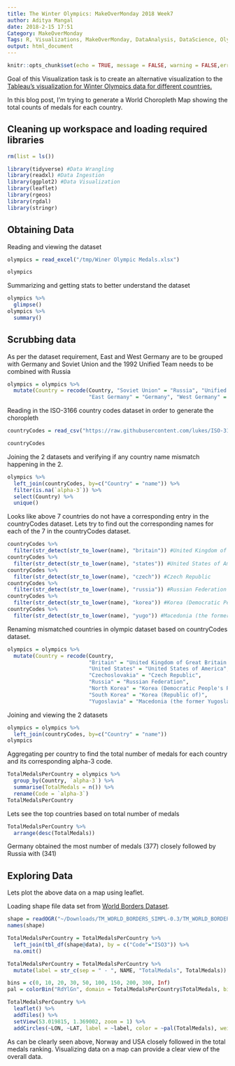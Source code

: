 ```yaml
---
title: The Winter Olympics: MakeOverMonday 2018 Week7
author: Aditya Mangal
date: 2018-2-15 17:51
Category: MakeOverMonday
Tags: R, Visualizations, MakeOverMonday, DataAnalysis, DataScience, Olympics
output: html_document
---
```


```r
knitr::opts_chunk$set(echo = TRUE, message = FALSE, warning = FALSE,error = FALSE)
```
Goal of this Visualization task is to create an alternative visualization to the <a href="https://public.tableau.com/views/TheWinterOlympics/TheWinterOlympics?:embed=y&:showVizHome=no" target="_blank">Tableau's visualization for Winter Olympics data for different countries.</a>

In this blog post, I'm trying to generate a World Choropleth Map showing the total counts of medals for each country.

## Cleaning up workspace and loading required libraries

```r
rm(list = ls())
```

```r
library(tidyverse) #Data Wrangling
library(readxl) #Data Ingestion
library(ggplot2) #Data Visualization
library(leaflet)
library(rgeos)
library(rgdal)
library(stringr)
```
## Obtaining Data

Reading and viewing the dataset
```r
olympics = read_excel("/tmp/Winer Olympic Medals.xlsx")
```
```r
olympics
```

Summarizing and getting stats to better understand the dataset

```r
olympics %>% 
  glimpse()
olympics %>% 
  summary()
```

## Scrubbing data

As per the dataset requirement, East and West Germany are to be grouped with Germany and Soviet Union and the 1992 Unified Team needs to be combined with Russia

```r
olympics = olympics %>% 
  mutate(Country = recode(Country, "Soviet Union" = "Russia", "Unified Team" = "Russia",
                          "East Germany" = "Germany", "West Germany" = "Germany"))
```

Reading in the ISO-3166 country codes dataset in order to generate the choropleth

```r
countryCodes = read_csv("https://raw.githubusercontent.com/lukes/ISO-3166-Countries-with-Regional-Codes/master/all/all.csv")
```
```r
countryCodes
```

Joining the 2 datasets and verifying if any country name mismatch happening in the 2.

```r
olympics %>% 
  left_join(countryCodes, by=c("Country" = "name")) %>% 
  filter(is.na(`alpha-3`)) %>% 
  select(Country) %>% 
  unique()
```

Looks like above 7 countries do not have a corresponding entry in the countryCodes dataset.
Lets try to find out the corresponding names for each of the 7 in the countryCodes dataset.

```r
countryCodes %>% 
  filter(str_detect(str_to_lower(name), "britain")) #United Kingdom of Great Britain and Northern Ireland
countryCodes %>% 
  filter(str_detect(str_to_lower(name), "states")) #United States of America
countryCodes %>% 
  filter(str_detect(str_to_lower(name), "czech")) #Czech Republic
countryCodes %>% 
  filter(str_detect(str_to_lower(name), "russia")) #Russian Federation
countryCodes %>% 
  filter(str_detect(str_to_lower(name), "korea")) #Korea (Democratic People's Republic of) = North Korea, Korea (Republic of) = South Korea
countryCodes %>% 
  filter(str_detect(str_to_lower(name), "yugo")) #Macedonia (the former Yugoslav Republic of)
```

Renaming mismatched countries in olympic dataset based on countryCodes dataset.

```r
olympics = olympics %>% 
  mutate(Country = recode(Country,
                          "Britain" = "United Kingdom of Great Britain and Northern Ireland",
                          "United States" = "United States of America",
                          "Czechoslovakia" = "Czech Republic",
                          "Russia" = "Russian Federation",
                          "North Korea" = "Korea (Democratic People's Republic of)",
                          "South Korea" = "Korea (Republic of)",
                          "Yugoslavia" = "Macedonia (the former Yugoslav Republic of)"))
```

Joining and viewing the 2 datasets

```r
olympics = olympics %>% 
  left_join(countryCodes, by=c("Country" = "name"))
olympics
```

Aggregating per country to find the total number of medals for each country and its corresponding alpha-3 code.

```r
TotalMedalsPerCountry = olympics %>% 
  group_by(Country, `alpha-3`) %>% 
  summarise(TotalMedals = n()) %>% 
  rename(Code = `alpha-3`)
TotalMedalsPerCountry
```

Lets see the top countries based on total number of medals

```r
TotalMedalsPerCountry %>% 
  arrange(desc(TotalMedals))
```

Germany obtained the most number of medals (377) closely followed by Russia with (341)

## Exploring Data

Lets plot the above data on a map using leaflet.

Loading shape file data set from [World Borders Dataset](http://thematicmapping.org/downloads/world_borders.php). 

```r
shape = readOGR("~/Downloads/TM_WORLD_BORDERS_SIMPL-0.3/TM_WORLD_BORDERS_SIMPL-0.3.shp")
names(shape)
```

```r
TotalMedalsPerCountry = TotalMedalsPerCountry %>% 
  left_join(tbl_df(shape@data), by = c("Code"="ISO3")) %>% 
  na.omit()

TotalMedalsPerCountry = TotalMedalsPerCountry %>% 
  mutate(label = str_c(sep = " - ", NAME, "TotalMedals", TotalMedals))
```
```r
bins = c(0, 10, 20, 30, 50, 100, 150, 200, 300, Inf)
pal = colorBin("RdYlGn", domain = TotalMedalsPerCountry$TotalMedals, bins = bins)

TotalMedalsPerCountry %>% 
  leaflet() %>% 
  addTiles() %>% 
  setView(53.019815, 1.369002, zoom = 1) %>% 
  addCircles(~LON, ~LAT, label = ~label, color = ~pal(TotalMedals), weight = 10)
```


As can be clearly seen above, Norway and USA closely followed in the total medals ranking. 
Visualizing data on a map can provide a clear view of the overall data.

